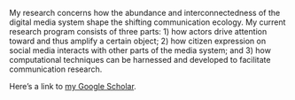 <link rel="stylesheet" href="styles.css" type="text/css">

My research concerns how the abundance and interconnectedness of the digital media system shape the shifting communication ecology. My current research program consists of three parts: 1) how actors drive attention toward and thus amplify a certain object; 2) how citizen expression on social media interacts with other parts of the media system; and 3) how computational techniques can be harnessed and developed to facilitate communication research. 

Here's a link to [my Google Scholar](https://scholar.google.com/citations?user=OQqFZoEAAAAJ&hl=en).

<!-- **PUBLICATIONS** -->

<!-- Zhang, Y., Shah, D., Foley, J., Abhishek, A., Lukito, J., Suk, J., Kim, S., Sun, Z., Pevehouse, J., & Garlough, C. (2019). Whose Lives Matter? Mass Shootings and Social Media Discourses of Sympathy and Policy, 2012-2014. Journal of Computer-Mediated Communication. https://doi.org/10.1093/jcmc/zmz009  -->

<!-- Wells, C., Zhang, Y., Lukito, J. & Pevehouse, J. (2019). The formation of attentive publics in the hybrid media system: How Donald Trump assembled his amplification machine. Mass Communication & Society. https://doi:10.1080/15205436.2019.1690664 -->

<!-- Chen, F., Zhang, Y., & Rohe, K. (2019). Targeted sampling from massive block model graphs with personalized PageRank. Journal of the Royal Statistical Society: Series B (Statistical Methodology). -->

<!-- Lukito, J., Suk, J., Zhang, Y., Doroshenko, L., Kim, S. J., Su, M. H., ... & Wells, C. (2019). The Wolves in Sheep’s Clothing: How Russia’s Internet Research Agency Tweets Appeared in US News as Vox Populi. The International Journal of Press/Politics, 1940161219895215. -->

<!-- Suk, J., Abhishek, A., Zhang, Y., Ahn, S.Y., Correa, T., Garlough, C. & Shah, D. (2019). #MeToo, Networked Acknowledgement, and Connective Action: How “Empowerment Through Empathy” Launched a Social Movement. Social Science Computer Review. https://doi.org/10.1177/0894439319864882  -->

<!-- Xia, Y., Lukito, J., Zhang, Y., Wells, C., Kim, S., & Tong, C. (2019). Disinformation, performed: Self-presentation of a Russian IRA account on Twitter. Information, Communication and Society. https://doi.org/10.1080/1369118X.2019.1621921  -->

<!-- Lukito, J., Wells, C., Zhang, Y., Doroshenko, L., Kim, S.J., S, M.H., Suk, J., Xia, Y. & Freelon, D. (2018). The Twitter Exploit: How Russian Propaganda Infiltrated U.S. News. [White paper]. Retrieved April 27, 2018, from University of Wisconsin Madison: https://uwmadison.box.com/v/TwitterExploit -->

<!-- Zhang, Y., Wells, C., Wang, S. & Rohe, K. (2018). Attention and amplification in the hybrid media system: The composition and activity of Donald Trump’s Twitter following during the 2016 presidential election. New Media & Society. https://doi.org/10.1177/1461444817744390 -->

<!-- Zhang, Y., Wang, Y., Foley, J., Suk, J., & Conathan, D. (2017, July). Tweeting Mass Shootings: The Dynamics of Issue Attention on Social Media. In Proceedings of the 8th International Conference on Social Media & Society (p. 59). ACM. -->

<!-- **MANUSCRIPTS UNDER REVIEW & IN PREPARATION** -->

<!-- Zhang, Y., Lukito J., Su, M-H., Suk, J., Xia, Y., Kim, S., Doroshenko, L., Song, W. & Wells, C. Assembling Social Media Following through Polarized Publics and Media: How Russian IRA Accounts Gained Influence in the 2016 U.S. Election Cycle. -->

<!-- Pelled, A., Lukito, J., Foley, J., Zhang, Y., Sun, Z., Vitolo-Haddad, C., Pevehouse, J., & Shah, D. Death across the news spectrum: A time series analysis of partisan coverage following mass shootings in the U.S.  -->

<!-- Zhang, Y., Shah, D., Valenzuela, S. &  Pevehouse, J. (manuscript in preparation) Mass Shootings and the Hybrid and Polarized Media System: Evidence of a Shifting Communication Ecology -->

<!-- Zhang, Y., Chen, F. & Rohe, K. (manuscript in preparation) Networked Public Opinion Through as Flocks in a Murmuration. -->

<!-- Zhang, Y. & Wang, Y. (manuscript in preparation) When Others “Like” It: The Effect of Social Media Metrics on Perception of Media bias. -->

<!-- Chen, F., Zhang, Y. & Rohe, K. (manuscript in preparation) Sampling content from large corpus with personalized PageRank and latent Dirichlet allocation. -->

<!-- Gunther, A., Pelled, A., Zhang, Y., Su, M-H., Wang, Y. & Graves, L. (manuscript in preparation) Biased but Believable: Effect of Fact Checks on Partisan Opinion. -->


<!-- **CONFERENCE PRESENTATIONS** -->

<!-- Suk, J., Abhishek, A., Zhang, Y. & Ahn, S.Y.. (2019). A Temporal Analysis of the #MeToo Movement Discourses. Paper presented at the 2019 Annual International Communication Association (ICA) Conference, Washington D.C, USA. -->


<!-- Zhang, Y., Shah, D., Foley, J., Abhishek, A., Pevehouse, J., Lukito, J., Kim, S., Suk, J., Yang, F. & Garlough C. (2018). The Features of Tragedy, Expressions of Sympathy, and Debates over Policy: A Time Series Analysis of Mass Shootings and Social Media Discourses. Paper accepted for presentation at the 2018 Annual International Communication Association (ICA) Conference, Prague, Czech. -->

<!-- Wells, C., Zhang, Y., Lukito, J. & Pevehouse, J. (2018). The formation of attentive publics in the hybrid media system: How Donald Trump assembled his amplification machine. Paper accepted for presentation at the 2018 Annual International Communication Association (ICA) Conference, Prague, Czech. -->

<!-- Suk, J, Zhang, Y., Lukito, J., Su, M. & Foley, J. (2018). Tracing Twitter Buzz: Clustering Hashtags and Handles About Mass Shootings and Gun Control. Paper accepted for presentation at the 2018 Annual International Communication Association (ICA) Conference, Prague, Czech. -->

<!-- Graves, L., Gunther, A., Pelled, A., Su, M., Wang, Y., & Zhang, Y. (2018). Effects of Fact Checks on Partisan Beliefs and Perceptions of Bias. Paper accepted for presentation at the 2018 Annual International Communication Association (ICA) Conference, Prague, Czech. -->

<!-- Gunther, A., Graves, L., Zhang, Y., Pelled, A., & Wang, Y. (2017). Effects of Fact Checks on Partisan Beliefs and Perceptions of Bias. Paper presented at the 2017 Midwest Association for Public Opinion Research Conference. -->

<!-- Yang, J., Sangari, A., Duncan, M., Zhang, Y., ... & Wu, Y. (2017). Obamacare and political polarization on Twitter: An application of machine learning and social network analysis. Paper accepted for presentation at the 2017 Annual International Communication Association (ICA) Conference, San Diego, CA. -->

<!-- Zhang, Y., Wang, Y., Foley, J., Suk, J., & Conathan, D. (2017). Tweeting Mass Shootings —The Dynamics of Issue Attention on Social Media. Paper accepted for presentation at the 2017 International Conference on Social Media and Society, Toronto, Canada. -->

<!-- Zhang, Y. & Wang, Y. (2016). When Others ‘like’ it: Hostile Media Effect in the Era of Social Media. Paper presented at the 2016 Midwest Association for Public Opinion Research Conference, Chicago, IL. -->

<!-- Zhang, Y. (2016). The power of commenting? – Analyzing modes of Weibo users’ news comments in China. Paper presented at the 2016 Big Ten Mini-Conference, Iowa City, IA. -->

<!-- *Last updated: 2019 September* -->